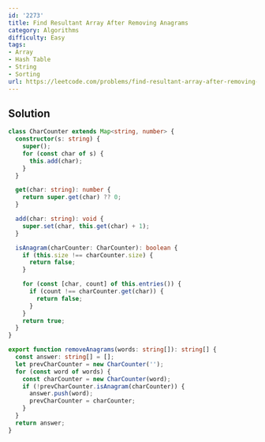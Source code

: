 ```yaml
---
id: '2273'
title: Find Resultant Array After Removing Anagrams
category: Algorithms
difficulty: Easy
tags:
- Array
- Hash Table
- String
- Sorting
url: https://leetcode.com/problems/find-resultant-array-after-removing-anagrams
---
```


## Solution

```typescript filename="solution.ts" copy
class CharCounter extends Map<string, number> {
  constructor(s: string) {
    super();
    for (const char of s) {
      this.add(char);
    }
  }

  get(char: string): number {
    return super.get(char) ?? 0;
  }

  add(char: string): void {
    super.set(char, this.get(char) + 1);
  }

  isAnagram(charCounter: CharCounter): boolean {
    if (this.size !== charCounter.size) {
      return false;
    }

    for (const [char, count] of this.entries()) {
      if (count !== charCounter.get(char)) {
        return false;
      }
    }
    return true;
  }
}

export function removeAnagrams(words: string[]): string[] {
  const answer: string[] = [];
  let prevCharCounter = new CharCounter('');
  for (const word of words) {
    const charCounter = new CharCounter(word);
    if (!prevCharCounter.isAnagram(charCounter)) {
      answer.push(word);
      prevCharCounter = charCounter;
    }
  }
  return answer;
}
```


